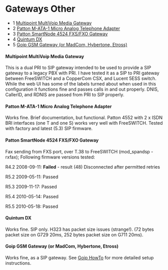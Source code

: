 
# Gateways Other 

 

* 1 [Multipoint MultiVoip Media Gateway](#multipoint-multivoip-media-gateway)
* 2 [Patton M-ATA-1 Micro Analog Telephone Adapter](#patton-m-ata-1-micro-analog-telephone-adapter)
* 3 [Patton SmartNode 4524 FXS/FXO Gateway](#patton-smartnode-4524-fxsfxo-gateway)
* 4 [Quintum DX](#quintum-dx)
* 5 [Goip GSM Gateway (or MadCom, Hybertone, Etross)](#goip-gsm-gateway-or-madcom-hybertone-etross)

#### Multipoint MultiVoip Media Gateway

This is a dual PRI to SIP gateway intended to be used to provide a SIP gateway to a legacy PBX with PRI. I have tested it as a SIP to PRI gateway between FreeSWITCH and a CopperCom CSX, and Lucent 5ESS switch. While the web UI has some of the labels turned about when used in this configuration it functions fine and passes calls in and out properly. DNIS, CallerID, and RDNIS are passed from PRI to SIP properly.

#### Patton M-ATA-1 Micro Analog Telephone Adapter

Works fine. Brief documentation, but functional. Patton 4552 with 2 x ISDN BRI interfaces (one T and one S) works very well with FreeSWITCH. Tested with factory and latest (5.3) SIP firmware.

#### Patton SmartNode 4524 FXS/FXO Gateway

Fax sending from FXS port, over T.38 to FreeSWITCH (mod\_spandsp - rxfax); Following firmware versions tested:

R4.2 2008-09-11: **Failed** \- result (48) Disconnected after permitted retries

R5.2 2009-05-11: Passed

R5.3 2009-11-17: Passed

R5.4 2010-05-14: Passed

R5.5 2010-05-18: Passed

#### Quintum DX

Works fine. SIP only. H323 has packet size issues (strange!). (72 bytes packet size on G729 20ms, 252 bytes packet size on G711 20ms).

#### Goip GSM Gateway (or MadCom, Hybertone, Etross)

Works fine, as a SIP gateway. See [Goip HowTo](./Goip-HowTo_1967130.mdx) for more detailed setup instructions.


